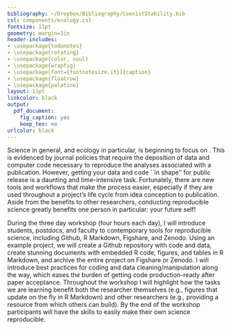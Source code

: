 ```yaml
---
bibliography: ~/Dropbox/Bibliography/CoexistStability.bib
csl: components/ecology.csl
fontsize: 11pt
geometry: margin=1in
header-includes:
- \usepackage{todonotes}
- \usepackage{rotating}
- \usepackage{color, soul}
- \usepackage{wrapfig}
- \usepackage[font={footnotesize,it}]{caption}
- \usepackage{floatrow}
- \usepackage{palatino}
layout: 11pt
linkcolor: black
output:
  pdf_document:
    fig_caption: yes
    keep_tex: no
urlcolor: black
---
```

\setlength{\parindent}{2em}
\setlength{\parskip}{0em}

\begin{center}
\textbf{\large{CPB Proposed Workshop: \\ Tools and Workflows for Reproducible Science}}
\end{center}

\vspace{2em}

\noindent{}Science in general, and ecology in particular, is beginning to focus on \emph{reproducibility}.
This is evidenced by journal policies that require the deposition of data and computer code necessary to reproduce the analyses associated with a publication.
However, getting your data and code ``in shape'' for public release is a daunting and time-intensive task.
Fortunately, there are new tools and workflows that make the process easier, especially if they are used throughout a project's life cycle from idea conception to publication.
Aside from the benefits to other researchers, conducting reproducible science greatly benefits one person in particular: your future self!
   
\medskip

During the three day workshop (four hours each day), I will introduce students, postdocs, and faculty to contemporary tools for reproducible science, including Github, R Markdown, Figshare, and Zenodo.
Using an example project, we will create a Github repository with code and data, create stunning documents with embedded R code, figures, and tables in R Markdown, and archive the entire project on Figshare or Zenodo.
I will introduce best practices for coding and data cleaning/manipulation along the way, which eases the burden of getting code production-ready after paper acceptance.
Throughout the workshop I will highlight how the tasks we are learning benefit both the researcher themselves (e.g., figures that update on the fly in R Markdown) and other researchers (e.g., providing a resource from which others can build).
By the end of the workshop participants will have the skills to easily make their own science reproducible.
 
